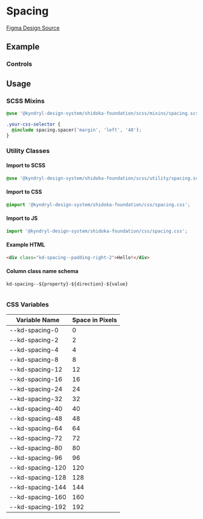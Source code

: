 
<Meta title="Foundation/Spacing" of={SpacingStories} />

# Spacing

[Figma Design Source](https://www.figma.com/file/5TqtPa7KWfhJbQv6ELnbqf/Foundation?node-id=71%3A6017&mode=dev)

## Example

<Canvas>
  <Story of={SpacingStories.Spacing} />
</Canvas>

### Controls

<Controls of={SpacingStories.Spacing} />

## Usage

### SCSS Mixins

```css
@use '@kyndryl-design-system/shidoka-foundation/scss/mixins/spacing.scss';

.your-css-selector {
  @include spacing.spacer('margin', 'left', '48');
}
```

### Utility Classes

#### Import to SCSS

```css
@use '@kyndryl-design-system/shidoka-foundation/scss/utility/spacing.scss';
```

#### Import to CSS

```css
@import '@kyndryl-design-system/shidoka-foundation/css/spacing.css';
```

#### Import to JS

```js
import '@kyndryl-design-system/shidoka-foundation/css/spacing.css';
```

#### Example HTML

```html
<div class="kd-spacing--padding-right-2">Hello!</div>
```

#### Column class name schema

```
kd-spacing--${property}-${direction}-${value}


```

### CSS Variables

| Variable Name    | Space in Pixels |
| ---------------- | --------------- |
| --kd-spacing-0   | 0               |
| --kd-spacing-2   | 2               |
| --kd-spacing-4   | 4               |
| --kd-spacing-8   | 8               |
| --kd-spacing-12  | 12              |
| --kd-spacing-16  | 16              |
| --kd-spacing-24  | 24              |
| --kd-spacing-32  | 32              |
| --kd-spacing-40  | 40              |
| --kd-spacing-48  | 48              |
| --kd-spacing-64  | 64              |
| --kd-spacing-72  | 72              |
| --kd-spacing-80  | 80              |
| --kd-spacing-96  | 96              |
| --kd-spacing-120 | 120             |
| --kd-spacing-128 | 128             |
| --kd-spacing-144 | 144             |
| --kd-spacing-160 | 160             |
| --kd-spacing-192 | 192             |
